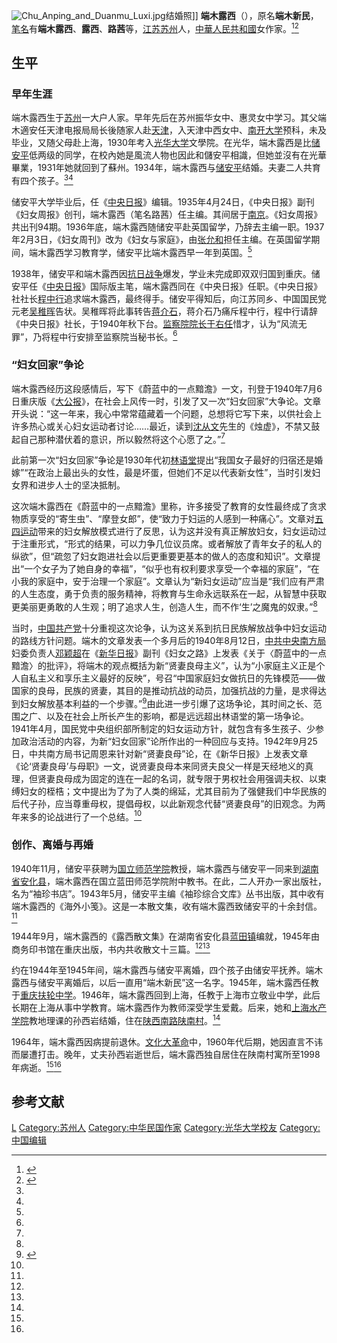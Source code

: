 [[File:Chu_Anping_and_Duanmu_Luxi.jpg|thumb]]结婚照]]
'''端木露西'''（{{bd|1912年||1998年||catIdx=D端木}}），原名'''端木新民'''，[[笔名|笔名]]有'''端木露西'''、'''露西'''、'''路茜'''等，[[江苏|江苏]][[苏州|苏州]]人，[[中華人民共和國|中華人民共和國]]女作家。<ref name=zgqw>{{Cite web |url=http://www.chinaqw.com/news/200706/29/77844.shtml |title=程沧波、端木露西与“妇女回家”，中国侨网，2007-06-29 |access-date=2013-06-11 |archive-date=2013-08-22 |archive-url=https://web.archive.org/web/20130822064343/http://www.chinaqw.com/news/200706/29/77844.shtml |dead-url=no }}</ref><ref name=wstd>{{Cite web |url=http://news.ifeng.com/history/zhongguojindaishi/detail_2011_01/13/4259132_0.shtml |title=周蕾，著名女权主义者端木露西，文史天地2010年第10期 |access-date=2013-06-11 |archive-date=2016-10-15 |archive-url=https://web.archive.org/web/20161015171214/http://news.ifeng.com/history/zhongguojindaishi/detail_2011_01/13/4259132_0.shtml |dead-url=no }}</ref>

==生平==
===早年生涯===
端木露西生于[[苏州|苏州]]一大户人家。早年先后在苏州振华女中、惠灵女中学习。其父端木適安任天津电报局局长後随家人赴[[天津|天津]]，入天津中西女中、[[南开大学|南开大学]]预科，未及毕业，又随父母赴上海，1930年考入[[光华大学|光华大学]]文學院。在光华，端木露西是比[[储安平|储安平]]低两级的同学，在校內她是風流人物也因此和儲安平相識，但她並沒有在光華畢業，1931年她就回到了蘇州。1934年，端木露西与[[储安平|储安平]]结婚。夫妻二人共育有四个孩子。<ref name=zgqw/><ref name=wstd/>

储安平大学毕业后，任《[[中央日报|中央日报]]》编辑。1935年4月24日，《中央日报》副刊《妇女周报》创刊，端木露西（笔名路茜）任主编。其间居于[[南京|南京]]。《妇女周报》共出刊94期。1936年底，端木露西随储安平赴英国留学，乃辞去主编一职。1937年2月3日，《妇女周刊》改为《妇女与家庭》，由[[张允和|张允和]]担任主编。在英国留学期间，端木露西学习教育学，储安平比端木露西早一年到英国。<ref name=wstd/>

1938年，储安平和端木露西因[[抗日战争|抗日战争]]爆发，学业未完成即双双归国到重庆。储安平任《[[中央日报|中央日报]]》国际版主笔，端木露西同在《中央日报》任职。《中央日报》社社长[[程中行|程中行]]追求端木露西，最终得手。储安平得知后，向江苏同乡、中国国民党元老[[吴稚晖|吴稚晖]]告状。吴稚晖将此事转告[[蒋介石|蒋介石]]，蒋介石乃痛斥程中行，程中行请辞《中央日报》社长，于1940年秋下台。[[监察院院长|监察院院长]][[于右任|于右任]]惜才，认为“风流无罪”，乃将程中行安排至监察院当秘书长。<ref name=zgqw/>

===“妇女回家”争论===
端木露西经历这段感情后，写下《蔚蓝中的一点黯澹》一文，刊登于1940年7月6日重庆版《[[大公报|大公报]]》，在社会上风传一时，引发了又一次“妇女回家”大争论。文章开头说：“这一年来，我心中常常蕴藏着一个问题，总想将它写下来，以供社会上许多热心或关心妇女运动者讨论……最近，读到[[沈从文|沈从文]]先生的《烛虚》，不禁又鼓起自己那种潜伏着的意识，所以毅然将这个心愿了之。”<ref name=wstd/>

此前第一次“妇女回家”争论是1930年代初[[林语堂|林语堂]]提出“我国女子最好的归宿还是婚嫁”“在政治上最出头的女性，最是坏蛋，但她们不足以代表新女性”，当时引发妇女界和进步人士的坚决抵制。

这次端木露西在《蔚蓝中的一点黯澹》里称，许多接受了教育的女性最终成了贪求物质享受的“寄生虫”、“摩登女郎”，使“致力于妇运的人感到一种痛心”。文章对[[五四运动|五四运动]]带来的妇女解放模式进行了反思，认为这并没有真正解放妇女，妇女运动过于注重形式，“形式的结果，可以力争几位议员席。或者解放了青年女子的私人的纵欲”，但“疏忽了妇女跑进社会以后更重要更基本的做人的态度和知识”。文章提出“一个女子为了她自身的幸福”，“似乎也有权利要求享受一个幸福的家庭”，“在小我的家庭中，安于治理一个家庭”。文章认为“新妇女运动”应当是“我们应有严肃的人生态度，勇于负责的服务精神，将教育与生命永远联系在一起，从智慧中获取更美丽更勇敢的人生观；明了追求人生，创造人生，而不作‘生’之魔鬼的奴隶。”<ref name=wstd/>

当时，[[中国共产党|中国共产党]]十分重视这次论争，认为这关系到抗日民族解放战争中妇女运动的路线方针问题。端木的文章发表一个多月后的1940年8月12日，[[中共中央南方局|中共中央南方局]]妇委负责人[[邓颖超|邓颖超]]在《[[新华日报|新华日报]]》副刊《妇女之路》上发表《关于〈蔚蓝中的一点黯澹〉的批评》，将端木的观点概括为新“贤妻良母主义”，认为“小家庭主义正是个人自私主义和享乐主义最好的反映”，号召“中国家庭妇女做抗日的先锋模范——做国家的良母，民族的贤妻，其目的是推动抗战的动员，加强抗战的力量，是求得达到妇女解放基本利益的一个步骤。”<ref>{{Cite web |url=http://cpc.people.com.cn/GB/69112/86369/87105/87275/5964696.html |title=邓颖超，关于《蔚蓝中一点黯澹》的批判，载 中华全国妇女联合会编，蔡畅、邓颖超、康克清妇女解放问题文选，人民出版社，1988年 |access-date=2013-06-11 |archive-date=2016-03-04 |archive-url=https://web.archive.org/web/20160304052711/http://cpc.people.com.cn/GB/69112/86369/87105/87275/5964696.html |dead-url=no }}</ref>由此进一步引爆了这场争论，其时间之长、范围之广、以及在社会上所长产生的影响，都是远远超出林语堂的第一场争论。1941年4月，国民党中央组织部所制定的妇女运动方针，就包含有多生孩子、少参加政治活动的内容，为新“妇女回家”论所作出的一种回应与支持。1942年9月25日，中共南方局书记周恩来针对新“贤妻良母”论，在《新华日报》上发表文章《论‘贤妻良母’与母职》一文，说贤妻良母本来同贤夫良父一样是天经地义的真理，但贤妻良母成为固定的连在一起的名词，就专限于男权社会用强调夫权、以束缚妇女的桎梏；文中提出为了为了人类的绵延，尤其目前为了强健我们中华民族的后代子孙，应当尊重母权，提倡母权，以此新观念代替“贤妻良母”的旧观念。为两年来多的论战进行了一个总结。<ref name=zgqw/>

===创作、离婚与再婚===
1940年11月，储安平获聘为[[国立师范学院|国立师范学院]]教授，端木露西与储安平一同来到[[湖南省|湖南省]][[安化县|安化县]]，端木露西在国立蓝田师范学院附中教书。在此，二人开办一家出版社，名为“袖珍书店”。1943年5月，储安平主编《袖珍综合文库》丛书出版，其中收有端木露西的《海外小笺》。这是一本散文集，收有端木露西致储安平的十余封信。<ref name=wstd/>

1944年9月，端木露西的《露西散文集》在湖南省安化县[[蓝田街道_(涟源市)|蓝田镇]]编就，1945年由商务印书馆在重庆出版，书内共收散文十三篇。<ref name=zgqw/><ref name=wstd/>

约在1944年至1945年间，端木露西与储安平离婚，四个孩子由储安平抚养。端木露西与储安平离婚后，以后一直用“端木新民”这一名字。1945年，端木露西任教于[[重庆扶轮中学|重庆扶轮中学]]。1946年，端木露西回到上海，任教于上海市立敬业中学，此后长期在上海从事中学教育。端木露西作为教师深受学生爱戴。后来，她和[[上海水产学院|上海水产学院]]教地理课的孙西岩结婚，住在[[陕西南路|陕西南路]][[陕南村|陕南村]]。<ref name=wstd/>

1964年，端木露西因病提前退休。[[文化大革命|文化大革命]]中，1960年代后期，她因直言不讳而屡遭打击。晚年，丈夫孙西岩逝世后，端木露西独自居住在陕南村寓所至1998年病逝。<ref name=zgqw/><ref name=wstd/>

==参考文献==
{{reflist}}

{{normdaten}}
{{DEFAULTSORT:Duanmu端木}}
[[Category:端木姓|L]]
[[Category:苏州人|Category:苏州人]]
[[Category:中华民国作家|Category:中华民国作家]]
[[Category:光华大学校友|Category:光华大学校友]]
[[Category:中国编辑|Category:中国编辑]]